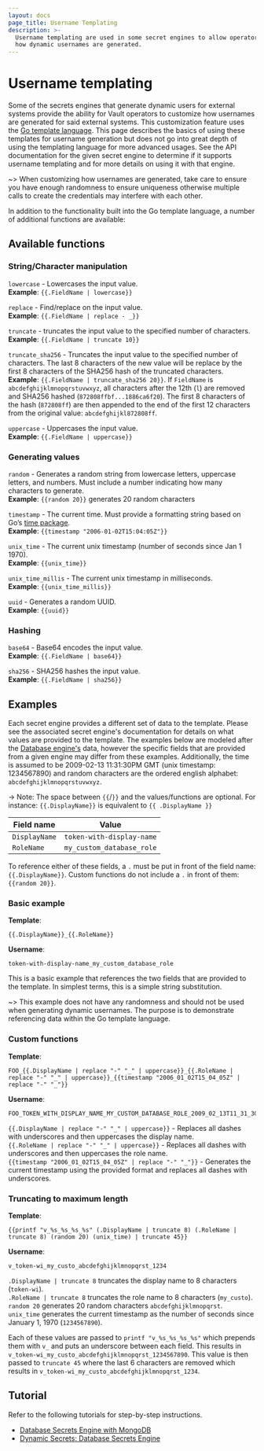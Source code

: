 ```yaml
---
layout: docs
page_title: Username Templating
description: >-
  Username templating are used in some secret engines to allow operators to define
  how dynamic usernames are generated.
---
```


# Username templating

Some of the secrets engines that generate dynamic users for external systems provide the ability for Vault operators
to customize how usernames are generated for said external systems. This customization feature uses the
[Go template language](https://golang.org/pkg/text/template/). This page describes the basics of using these templates
for username generation but does not go into great depth of using the templating language for more advanced usages.
See the API documentation for the given secret engine to determine if it supports username templating and for more
details on using it with that engine.

~> When customizing how usernames are generated, take care to ensure you have enough randomness to ensure uniqueness
otherwise multiple calls to create the credentials may interfere with each other.

In addition to the functionality built into the Go template language, a number of additional functions are available:

## Available functions

### String/Character manipulation

`lowercase` - Lowercases the input value.<br/>
**Example**: `{{.FieldName | lowercase}}`

`replace` - Find/replace on the input value.<br/>
**Example**: `{{.FieldName | replace - _}}`

`truncate` - truncates the input value to the specified number of characters.<br/>
**Example**: `{{.FieldName | truncate 10}}`

`truncate_sha256` - Truncates the input value to the specified number of characters. The last 8 characters of the
new value will be replace by the first 8 characters of the SHA256 hash of the truncated characters.<br/>
**Example**: `{{.FieldName | truncate_sha256 20}}`. If `FieldName` is `abcdefghijklmnopqrstuvwxyz`, all characters after
the 12th (`l`) are removed and SHA256 hashed (`872808ffbf...1886ca6f20`).
The first 8 characters of the hash (`872808ff`) are then appended to the end of the first 12 characters from the
original value: `abcdefghijkl872808ff`.

`uppercase` - Uppercases the input value.<br/>
**Example**: `{{.FieldName | uppercase}}`

### Generating values

`random` - Generates a random string from lowercase letters, uppercase letters, and numbers. Must include a
number indicating how many characters to generate.<br/>
**Example**: `{{random 20}}` generates 20 random characters

`timestamp` - The current time. Must provide a formatting string based on Go’s [time package](https://golang.org/pkg/time/).<br/>
**Example**: `{{timestamp "2006-01-02T15:04:05Z"}}`

`unix_time` - The current unix timestamp (number of seconds since Jan 1 1970).<br/>
**Example**: `{{unix_time}}`

`unix_time_millis` - The current unix timestamp in milliseconds.<br/>
**Example**: `{{unix_time_millis}}`

`uuid` - Generates a random UUID.<br/>
**Example**: `{{uuid}}`

### Hashing

`base64` - Base64 encodes the input value.<br/>
**Example**: `{{.FieldName | base64}}`

`sha256` - SHA256 hashes the input value.<br/>
**Example**: `{{.FieldName | sha256}}`

## Examples

Each secret engine provides a different set of data to the template. Please see the associated secret engine's
documentation for details on what values are provided to the template. The examples below are modeled after the
[Database engine's](/vault/docs/secrets/databases) data, however the specific fields that are provided from a given engine
may differ from these examples. Additionally, the time is assumed to be 2009-02-13 11:31:30PM GMT
(unix timestamp: 1234567890) and random characters are the ordered english alphabet: `abcdefghijklmnopqrstuvwxyz`.

-> Note: The space between `{{`/`}}` and the values/functions are optional.
For instance: `{{.DisplayName}}` is equivalent to `{{ .DisplayName }}`

| Field name    | Value                     |
| ------------- | ------------------------- |
| `DisplayName` | `token-with-display-name` |
| `RoleName`    | `my_custom_database_role` |

To reference either of these fields, a `.` must be put in front of the field name: `{{.DisplayName}}`. Custom functions
do not include a `.` in front of them: `{{random 20}}`.

### Basic example

**Template**:

```
{{.DisplayName}}_{{.RoleName}}
```

**Username**:

```
token-with-display-name_my_custom_database_role
```

This is a basic example that references the two fields that are provided to the template. In simplest terms, this is
a simple string substitution.

~> This example does not have any randomness and should not be used when generating dynamic usernames. The purpose is to
demonstrate referencing data within the Go template language.

### Custom functions

**Template**:

```
FOO_{{.DisplayName | replace "-" "_" | uppercase}}_{{.RoleName | replace "-" "_" | uppercase}}_{{timestamp "2006_01_02T15_04_05Z" | replace "-" "_"}}
```

**Username**:

```
FOO_TOKEN_WITH_DISPLAY_NAME_MY_CUSTOM_DATABASE_ROLE_2009_02_13T11_31_30Z_0700
```

`{{.DisplayName | replace "-" "_" | uppercase}}` - Replaces all dashes with underscores and then uppercases the display name.<br/>
`{{.RoleName | replace "-" "_" | uppercase}}` - Replaces all dashes with underscores and then uppercases the role name.<br/>
`{{timestamp "2006_01_02T15_04_05Z" | replace "-" "_"}}` - Generates the current timestamp using the provided format and
replaces all dashes with underscores.

### Truncating to maximum length

**Template**:

```
{{printf "v_%s_%s_%s_%s" (.DisplayName | truncate 8) (.RoleName | truncate 8) (random 20) (unix_time) | truncate 45}}
```

**Username**:

```
v_token-wi_my_custo_abcdefghijklmnopqrst_1234
```

`.DisplayName | truncate 8` truncates the display name to 8 characters (`token-wi`).<br/>
`.RoleName | truncate 8` truncates the role name to 8 characters (`my_custo`).<br/>
`random 20` generates 20 random characters `abcdefghijklmnopqrst`.<br/>
`unix_time` generates the current timestamp as the number of seconds since January 1, 1970 (`1234567890`).<br/>

Each of these values are passed to `printf "v_%s_%s_%s_%s"` which prepends them with `v_` and puts an underscore between
each field. This results in `v_token-wi_my_custo_abcdefghijklmnopqrst_1234567890`. This value is then passed to
`truncate 45` where the last 6 characters are removed which results in `v_token-wi_my_custo_abcdefghijklmnopqrst_1234`.

## Tutorial

Refer to the following tutorials for step-by-step instructions.

- [Database Secrets Engine with MongoDB](https://learn.hashicorp.com/tutorials/vault/database-mongodb#customize-the-generated-username-schema)
- [Dynamic Secrets: Database Secrets Engine](https://learn.hashicorp.com/tutorials/vault/database-secrets#define-a-username-template)
